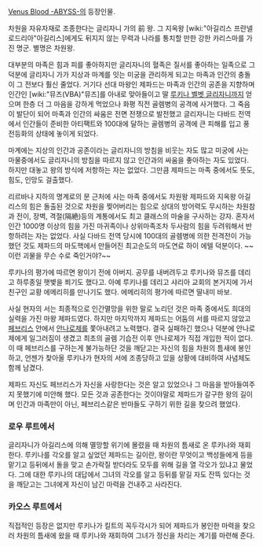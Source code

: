 [[Venus Blood -ABYSS-]]의 등장인물.

차원을 자유자재로 조종한다는 글리자니 가의 前 왕. 그 지옥왕 [wiki:"아길리스 프란넬 로드리아"아길리스]에게도 뒤지지 않는 무력과 나라를 통치할 만한 강한 카리스마를 가진 명군. 별명은 차원왕.

대부분의 마족은 힘과 피를 좋아하지만 글리자니의 혈족은 질서를 좋아하는 일족으로 그 덕분에 글리자니 가가 지상과 마계를 잇는 미궁을 관리하게 되고는 마족과 인간의 충돌이 그 전보다 훨신 줄었다. 거기다 선대 마왕인 제파드는 마족과 인간의 공존을 지향하며 인간인 [wiki:"뮤즈(VBA)"뮤즈]를 아내로 맞아들이고 딸 [[루키나 벨벳 글리자니]]까지 얻으며 한층 더 그 마음을 강하게 먹었으나 화평 직전 골렘병의 공격에 사거했다. 그 죽음이 발단이 되어 마족과 인간의 싸움은 전면 전쟁으로 발전했고 글리자니는 다바드 전역에서 인간들이 준비한 아티팩트와 100대에 달하는 골렘병의 공격에 큰 피해를 입고 풍전등화의 상태에 놓이게 되었다.

마계에는 지상의 인간과 공존이라는 글리자니의 방침을 비웃는 자도 많고 미궁에 사는 마물중에서도 글리자니의 방침을 따르지 않고 인간과의 싸움을 좋아하는 자도 있었다. 하지만 대놓고 왕의 방식에 저항하는 자는 없었다. 그만큼 제파드는 마족 중에서도 뜻도, 힘도, 인망도 걸출했다.

리르바나 지하의 명계로의 문 근처에 사는 마족 중에서도 차원왕 제파드와 지옥왕 아길리스의 힘은 돌출된 것으로 차원을 찢어버리는 힘으로 상대의 방어력도 무시하는 차원참과 전이, 장벽, 격절(隔絶)등의 계통에서도 최고 클래스의 마술을 구사하는 강자. 혼자서 인간 1000명 이상의 힘을 가진 마귀족이나 상위마족조차 두사람의 힘을 두려워해서 반항하려는 자는 없었다. 사실 다바드 전역 당시에 100대의 골렘병에 의한 전격전이 가능했던 것도 제파드의 마도핵에서 만들어진 최고순도의 마도연료 하이 에텔 덕분이다. ~~이런 괴물을 무슨 수로 죽인거야?~~

루키나의 평가에 따르면 왕이기 전에 아버지. 공무를 내버려두고 루키나와 뮤즈를 데리고 하루종일 햇볓을 쬐기도 했다고. 아예 루키나를 데리고 샤리아 교회의 본거지에 가서 친구인 교황 에메리히를 만나기도 했다. 에메리히의 평가에 따르면 딸내미 바보.

사실 현자의 서는 최종적으로 인간멸망을 위한 말로 노리던 것은 마족 중에서도 희대의 실력을 가진 마왕 제파드였다. 하지만 마지막까지 제파드는 어둠의 서를 따르지 않았고 [[페브리스]] 안에서 [[안나로제]]를 쫓아내려고 노력했다. 결국 실패하긴 했으나 덕분에 안나로제에게 일그러짐이 생겼고 최초의 골렘 기습전 이후 안나로제가 직접 개입한 적이 없다. 이 때 페브리스를 구하는게 불가능하단 것을 깨닫고는 자신의 힘을 차원의 틈새에 봉인하고, 언젠가 찾아올 루키나가 현자의 서에 조종당하고 있을 상황에 대비하여 사념체도 함께 남겼다.

제파드 자신도 페브리스가 자신을 사랑한다는 것은 알고 있었으나 그 마음을 받아들여주지 못했기에 미안해 했다. 모든 것과 공존한다는 것이야말로 제파드가 갈구한 왕의 길이며 인간과 마족만이 아닌, 페브리스같은 반마들도 구하기 위한 길을 찾으려 했었다.

=== 로우 루트에서 ===
글리자니가 아길리스에 의해 멸망할 위기에 몰렸을 때 차원의 틈새로 온 루키나와 재회한다. 루키나를 각오를 알고 싶었던 제파드는 길이란, 왕이란 무엇이고 백성들에게 등을 맡기고 등뒤에서 돌을 맞고 손가락질 받더라도 모두를 위해 길을 열 각오가 있냐고 물었다. 그에 대한 루키나의 대답에서 그녀의 각오를 알고 등뒤를 맡길 자도 잔뜩 있다는 것을 깨닫고는 그녀에게 자신이 남긴 마력을 건내주고 사라진다.

=== 카오스 루트에서 ===
직접적인 등장은 없지만 루키나가 킬트의 꼭두각시가 되어 제파드가 봉인한 마력을 찾으러 차원의 틈새에 왔을 때 루키나와 재회하여 그녀가 정신을 차리는 계기를 마련해 준다.
